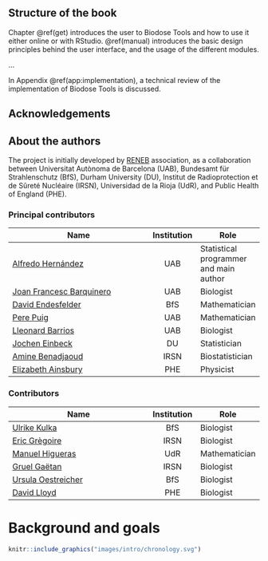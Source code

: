## Structure of the book {-}

Chapter \@ref(get) introduces the user to Biodose Tools and how to use it either online or with RStudio. \@ref(manual) introduces the basic design principles behind the user interface, and the usage of the different modules.

...

In Appendix \@ref(app:implementation), a technical review of the implementation of Biodose Tools is discussed.

## Acknowledgements {-}

## About the authors {-}

The project is initially developed by [RENEB](http://www.reneb.net) association, as a collaboration between Universitat Autònoma de Barcelona (UAB), Bundesamt für Strahlenschutz (BfS), Durham University (DU), Institut de Radioprotection et de Sûreté Nucléaire (IRSN), Universidad de la Rioja (UdR), and Public Health of England (PHE).

### Principal contributors {-}

| Name                                                                                                   | Institution | Role                                   |
|--------------------------------------------------------------------------------------------------------|:-----------:|----------------------------------------|
| [Alfredo Hernández](http://aldomann.com)                                                               | UAB         | Statistical programmer and main author |
| [Joan Francesc Barquinero](https://scholar.google.com/citations?user=jMLzrEQAAAAJ)                     | UAB         | Biologist                              |
| [David Endesfelder](https://www.researchgate.net/profile/David_Endesfelder2)                           | BfS         | Mathematician                          |
| [Pere Puig](http://grupsderecerca.uab.cat/advancedstochasticmodelling/content/pere-puig)               | UAB         | Mathematician                          |
| [Lleonard Barrios](https://www.researchgate.net/scientific-contributions/2058388356_Lleonard_Barrios)  | UAB         | Biologist                              |
| [Jochen Einbeck](https://www.dur.ac.uk/research/directory/staff/?id=4542)                              | DU          | Statistician                           |
| [Amine Benadjaoud](https://www.researchgate.net/profile/Mohamed_Benadjaoud)                            | IRSN        | Biostatistician                        |
| [Elizabeth Ainsbury](https://www.phe-protectionservices.org.uk/cds/team/liz_ainsbury)                  | PHE         | Physicist                              |

### Contributors {-}

| Name                                                                                                      | Institution | Role          |
|-----------------------------------------------------------------------------------------------------------|:-----------:|---------------|
| [Ulrike Kulka](https://www.researchgate.net/profile/Ulrike_Kulka)                                         |     BfS     | Biologist     |
| [Eric Grègoire](https://www.researchgate.net/profile/Eric_Gregoire2)                                      |     IRSN    | Biologist     |
| [Manuel Higueras](https://investigacion.unirioja.es/investigadores/1322/detalle)                          |     UdR     | Mathematician |
| [Gruel Gaëtan](https://www.researchgate.net/profile/Gruel_Gaetan)                                         |     IRSN    | Biologist     |
| [Ursula Oestreicher](https://www.researchgate.net/scientific-contributions/2121336457_Ursula_Oestreicher) |     BfS     | Biologist     |
| [David Lloyd](https://www.phe-protectionservices.org.uk/cds/team/david_lloyd)                             |     PHE     | Biologist     |

# Background and goals {-}

```r
knitr::include_graphics("images/intro/chronology.svg")
```

